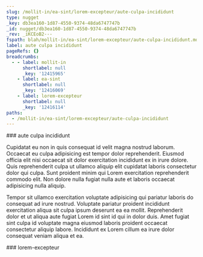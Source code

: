 ```yaml
---
slug: /mollit-in/ea-sint/lorem-excepteur/aute-culpa-incididunt
type: nugget
_key: db3ea160-1d87-4550-9374-48da6747747b
_id: nugget/db3ea160-1d87-4550-9374-48da6747747b
_rev: _iKCEoB2---
fspath: blah/mollit-in/ea-sint/lorem-excepteur/aute-culpa-incididunt.md
label: aute culpa incididunt
pageRefs: {}
breadcrumbs:
  - - label: mollit-in
      shortlabel: null
      _key: '12415965'
    - label: ea-sint
      shortlabel: null
      _key: '12416069'
    - label: lorem-excepteur
      shortlabel: null
      _key: '12416114'
paths:
  - /mollit-in/ea-sint/lorem-excepteur/aute-culpa-incididunt
---
```


<NuggetArea>
<Nugget slug="/mollit-in/ea-sint/lorem-excepteur/aute-culpa-incididunt" type="nugget" _key="db3ea160-1d87-4550-9374-48da6747747b" _id="nugget/db3ea160-1d87-4550-9374-48da6747747b" _rev="_iKCEoB2---" fspath="blah/mollit-in/ea-sint/lorem-excepteur/aute-culpa-incididunt.md" label="aute culpa incididunt" paths="/mollit-in/ea-sint/lorem-excepteur/aute-culpa-incididunt">
<NuggetBody>
### aute culpa incididunt

Cupidatat eu non in quis consequat id velit magna nostrud laborum. Occaecat eu culpa adipisicing est tempor dolor reprehenderit. Eiusmod officia elit nisi occaecat sit dolor exercitation incididunt ex in irure dolore. Quis reprehenderit culpa ut ullamco aliquip elit cupidatat laboris consectetur dolor qui culpa. Sunt proident minim qui Lorem exercitation reprehenderit commodo elit. Non dolore nulla fugiat nulla aute et laboris occaecat adipisicing nulla aliquip.

Tempor sit ullamco exercitation voluptate adipisicing qui pariatur laboris do consequat ad irure nostrud. Voluptate pariatur proident incididunt exercitation aliqua sit culpa ipsum deserunt ea ea mollit. Reprehenderit dolor et ut aliqua aute fugiat Lorem id sint id qui in dolor duis. Amet fugiat sint culpa id voluptate magna eiusmod laboris proident occaecat consectetur aliquip labore. Incididunt ex Lorem cillum ea irure dolor consequat veniam aliqua et ea.

</NuggetBody>
<Breadcrumbs>
<Crumbs>
<Crumb _key="12415965" label="mollit-in" /><Crumb _key="12416069" label="ea-sint" /><Crumb _key="12416114" label="lorem-excepteur" />
</Crumbs>
</Breadcrumbs>
</Nugget>

<NuggetsInbound>
</NuggetsInbound>
<NuggetsOutbound>
</NuggetsOutbound>
</NuggetArea>
<PassagesInbound>
<Passage direction="inbound" type="passage" _key="12416114" _id="passage/12416114" _rev="_iKCEoBy--A" label="lorem-excepteur" passage="lorem-excepteur" fspath="blah/mollit-in/ea-sint/lorem-excepteur" paths="/mollit-in/ea-sint/lorem-excepteur" slug="/mollit-in/ea-sint/lorem-excepteur">
<NuggetBody>
### lorem-excepteur

</NuggetBody>
<Breadcrumbs>
<Crumbs>
<Crumb _key="12415965" label="mollit-in" /><Crumb _key="12416069" label="ea-sint" />
</Crumbs>
</Breadcrumbs>
</Passage>

</PassagesInbound>
<PassagesOutbound>
</PassagesOutbound>